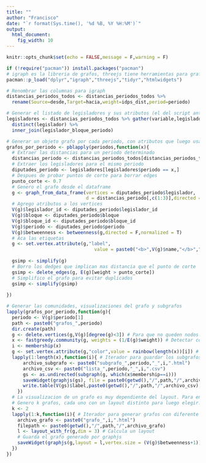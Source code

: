 ```yaml
---
title: ""
author: "Francisco"
date: "`r format(Sys.time(), '%d %B, %Y %H:%M')`"
output: 
  html_document: 
    fig_width: 10
---
```


```r
knitr::opts_chunk$set(echo = FALSE,message = F,warning = F)
```

```r
if (!require("pacman")) install.packages("pacman")
# igraph es la libreria de grafos, threejs tiene herramientas para graficar objetos en js y htmlwidgets lo uso para exportar una pagina html a un archivo
pacman::p_load("dplyr","igraph","threejs","tidyr","htmlwidgets")
```

```r
# Renombrar las columnas para igraph
distancias_periodos_todos <- distancias_periodos_todos %>% 
  rename(Source=desde,Target=hacia,weight=idps_dist,period=periodo)
```

```r
# Generar el listado de legisladores y sus atributos (el del script anterior falla por algun motivo)
legisladores <- distancias_periodos_todos %>% gather(variable,legislador,-c(weight,period)) %>%
  distinct(legislador) %>% 
  inner_join(legislador_bloque_periodo)
```


```r
# Generar un objeto grafo por cada periodo, con atributos que luego usamos
grafos_por_periodo <- pblapply(periodos,function(x){
  # Extraer las distancias para un periodo determinado
  distancias_periodo <- distancias_periodos_todos[distancias_periodos_todos$period == x,]
  # Extraer los legisladores para el mismo periodo
  diputades_periodo <- legisladores[legisladores$periodo == x,]
  # Despues de probar puntos de corte para borrar edges
  punto_corte <- 0.7
  # Genero el grafo desde el dataframe
  g <- graph_from_data_frame(vertices = diputades_periodo$legislador,
                             d = distancias_periodo[,c(1:3)],directed = F)
  # Agrego atributos a los vertices
  V(g)$legislador_id <- diputades_periodo$legislador_id
  V(g)$bloque <- diputades_periodo$bloque
  V(g)$bloque_id <- diputades_periodo$bloque_id
  V(g)$periodo <- diputades_periodo$periodo
  V(g)$betweenness <- betweenness(g,directed = F,normalized = T)
  # Aca las etiquetas
  g <- set.vertex.attribute(g,"label",
                                value = paste0("<b>",V(g)$name,"</b>","<br>",V(g)$bloque))
  
  gsimp <- simplify(g)
  # Borro los dedges que implican mas distancia que el punto de corte
  gsimp <- delete_edges(g, E(g)[weight > punto_corte])
  # Simplifico el grafo para evitar duplicados
  gsimp <- simplify(gsimp)
  
})
```


```r
# Generar las comunidades, visualizaciones del grafo y subgrafos
lapply(grafos_por_periodo,function(g){
  periodo <- V(g)$periodo[1]
  path <- paste0("grafos_",periodo)
  dir.create(path)
  g <- delete.vertices(g,V(g)[degree(g)<3]) # Para que no queden nodos perdidos en el espacio
  x <- fastgreedy.community(g, weights = (1/E(g)$weight)) # Detectar comunidades
  i <- membership(x)
  g <- set.vertex.attribute(g,"color",value = rainbow(length(x))[i]) # Mapea las comunidades a colores
  lapply(1:length(x),function(i){ # Iterador para guardar los subgrafos y csv de las comunidades
	  archivo_subgrafo <- paste0("subgrafo_",periodo,"_",i,".html")
	  archivo_csv <- paste0("lista_",periodo,"_",i,".csv")
	  gs <- as.undirected(subgraph(g, which(x$membership==i)))
	  saveWidget(graphjs(gs), file = paste0(getwd(),"/",path,"/",archivo_subgrafo))
	  write.table(V(gs)$label,paste0(getwd(),"/",path,"/",archivo_csv),row.names = F,sep = ",")
	})
  # La visualizacion de un grafo es muy dependiente del layout. Para encontrar una buena proyeccion
  # Genero k grafos, cada uno con un layout distinto para luego elegir.
  k <- 2
  lapply(1:k,function(i){ # Iterador para generar grafos con diferente layout
    archivo_grafo <- paste0("grafo_",i,".html")
    filepath <- paste0(getwd(),"/",path,"/",archivo_grafo)
    l <- layout_with_fr(g,dim = 3) # Calcula un layout
    # Guarda el grafo generado por graphjs
    saveWidget(graphjs(g,layout = l,vertex.size = (V(g)$betweenness+1)),file =filepath)
  })
})
```



